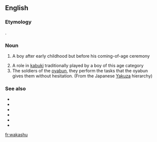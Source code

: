 ==English==

===Etymology===
{{etyl|ja|en}} {{m|ja|若衆||young person}}.

===Noun===
{{en-noun|wakashu}}

# {{label|en|archaic}} A boy after early childhood but before his coming-of-age ceremony
# A role in [[kabuki]] traditionally played by a boy of this age category
# The soldiers of the [[oyabun]], they perform the tasks that the oyabun gives them without hesitation. (From the Japanese [[Yakuza]] hierarchy)

===See also===
* {{l|en|yakuza}}
* {{l|en|oyabun}}
* {{l|en|waka gashira}}
* {{l|en|shatei}}
* {{l|en|shatei gashira}}
* {{l|en|kyodai}}

[[fr:wakashu]]